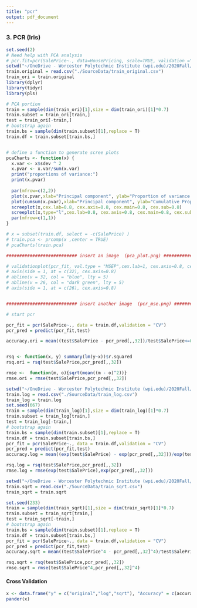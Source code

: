 ```yaml
---
title: "pcr"
output: pdf_document
---
```


### 3. PCR (Iris)

```r
set.seed(2)
# Need help with PCA analysis
# pcr.fit=pcr(SalePrice~., data=HousePricing, scale=TRUE, validation ="CV")
setwd("~/OneDrive - Worcester Polytechnic Institute (wpi.edu)/2020Fall/DS502/DS502FinalProject")
train.original = read.csv("./SourceData/train_original.csv")
train_ori = train.original
library(dplyr)
library(tidyr)
library(pls)

# PCA portion
train = sample(dim(train_ori)[1],size = dim(train_ori)[1]*0.7)
train.subset = train_ori[train,]
test = train_ori[-train,]
# bootstrap again
train.bs = sample(dim(train.subset)[1],replace = T)
train.df = train.subset[train.bs,]


# define a function to generate scree plots
pcaCharts <- function(x) {
  x.var <- x$sdev ^ 2
  x.pvar <- x.var/sum(x.var)
  print("proportions of variance:")
  print(x.pvar)
  
  par(mfrow=c(2,2))
  plot(x.pvar,xlab="Principal component", ylab="Proportion of variance explained", ylim=c(0,1), type='b',cex.lab=1, cex.axis=1.5, cex.main=1.5, cex.sub=1.5)
  plot(cumsum(x.pvar),xlab="Principal component", ylab="Cumulative Proportion of variance explained", ylim=c(0,1), type='b',cex.lab=0.9, cex.axis=1.5, cex.main=1.5, cex.sub=1.5)
  screeplot(x,cex.lab=0.8, cex.axis=0.8, cex.main=0.8, cex.sub=0.8)
  screeplot(x,type="l",cex.lab=0.8, cex.axis=0.8, cex.main=0.8, cex.sub=0.8)
  par(mfrow=c(1,1))
}

# x = subset(train.df, select = -c(SalePrice) )
# train.pca <- prcomp(x ,center = TRUE)
# pcaCharts(train.pca)

########################### insert an image  (pca_plot.png) #################################

# validationplot(pcr_fit, val.type = "MSEP",cex.lab=1, cex.axis=0.8, cex.main=1.5, cex.sub=0.8)
# axis(side = 1, at = c(32), cex.axis=0.8)
# abline(v = 32, col = "blue", lty = 5)
# abline(v = 26, col = "dark green", lty = 5)
# axis(side = 1, at = c(26), cex.axis=0.8)


########################### insert another image  (pcr_mse.png) #################################
```

```r
# start pcr

pcr_fit = pcr(SalePrice~., data = train.df,validation = "CV")
pcr_pred = predict(pcr_fit,test)

accuracy.ori = mean((test$SalePrice - pcr_pred[,,32])/test$SalePrice<=0.2 & (test$SalePrice - pcr_pred[,,32])/test$SalePrice>=-0.05)


rsq <- function(x, y) summary(lm(y~x))$r.squared
rsq.ori = rsq(test$SalePrice,pcr_pred[,,32])

rmse <-  function(m, o){sqrt(mean((m - o)^2))}
rmse.ori = rmse(test$SalePrice,pcr_pred[,,32])


```

``` r
setwd("~/OneDrive - Worcester Polytechnic Institute (wpi.edu)/2020Fall/DS502/DS502FinalProject")
train.log = read.csv("./SourceData/train_log.csv")
train_log = train.log
set.seed(667)
train = sample(dim(train_log)[1],size = dim(train_log)[1]*0.7)
train.subset = train_log[train,]
test = train_log[-train,]
# bootstrap again
train.bs = sample(dim(train.subset)[1],replace = T)
train.df = train.subset[train.bs,]
pcr_fit = pcr(SalePrice~., data = train.df,validation = "CV")
pcr_pred = predict(pcr_fit,test)
accuracy.log = mean((exp(test$SalePrice) - exp(pcr_pred[,,32]))/exp(test$SalePrice<=0.2) & (exp(test$SalePrice) - exp(pcr_pred[,,32]))/exp(test$SalePrice)>=-0.05)

rsq.log = rsq(test$SalePrice,pcr_pred[,,32])
rmse.log = rmse(exp(test$SalePrice),exp(pcr_pred[,,32]))

```

``` r
setwd("~/OneDrive - Worcester Polytechnic Institute (wpi.edu)/2020Fall/DS502/DS502FinalProject")
train.sqrt = read.csv("./SourceData/train_sqrt.csv")
train_sqrt = train.sqrt

set.seed(233)
train = sample(dim(train_sqrt)[1],size = dim(train_sqrt)[1]*0.7)
train.subset = train_sqrt[train,]
test = train_sqrt[-train,]
# bootstrap again
train.bs = sample(dim(train.subset)[1],replace = T)
train.df = train.subset[train.bs,]
pcr_fit = pcr(SalePrice~., data = train.df,validation = "CV")
pcr_pred = predict(pcr_fit,test)
accuracy.sqrt = mean((test$SalePrice^4 - pcr_pred[,,32]^4)/test$SalePrice^4<=0.2 & (test$SalePrice^4 - pcr_pred[,,32]^4)/test$SalePrice^4>=-0.05)

rsq.sqrt = rsq(test$SalePrice,pcr_pred[,,32])
rmse.sqrt = rmse(test$SalePrice^4,pcr_pred[,,32]^4)
```

#### Cross Validation

``` r
x <- data.frame("y" = c("original","log","sqrt"), "Accuracy" = c(accuracy.ori,accuracy.log,accuracy.sqrt), "R2" = c(rsq.ori,rsq.log,rsq.sqrt),"RMSE" = c(rmse.ori,rmse.log,rmse.sqrt))
pander(x)

```
